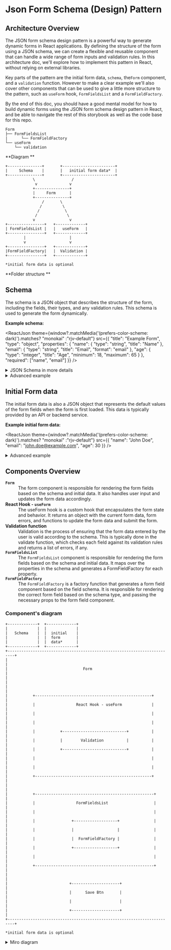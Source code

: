 


<Meta title="Architecture/Overview" component={Form} />

# Json Form Schema (Design) Pattern 

##  Architecture Overview


The JSON form schema design pattern is a powerful way to generate dynamic forms in React applications. By defining the structure of the form using a JSON schema, we can create a flexible and reusable component that can handle a wide range of form inputs and validation rules. In this architecture doc, we'll explore how to implement this pattern in React, without relying on external libraries. 

Key parts of the pattern are the initial form data, `schema`, the`Form` component, and a `validation` function. However to make a clear example we'll also cover other components that can be used to give a little more structure to the pattern, such as `useForm` hook, `FormFieldsList` and a `FormFieldFactory`. 

By the end of this doc, you should have a good mental model for how to build dynamic forms using the JSON form schema design pattern in React, and be able to navigate the rest of this storybook as well as the code base for this repo.

```
Form
├── FormFieldsList
|      └── FormFieldFactory
└── useForm
    └── validation
```

**Diagram **
```
+---------------+       +-----------------------+
|     Schema    |       |   initial form data*  |
+---------------+       +-----------------------+
            \                /
             v              v
            +---------------+
            |     Form      |
            +---------------+
                /       \
               /         \
              /           \
             /             \
            v               v
+----------------+   +-------------+
| FormFieldsList |   |   useForm   |
+----------------+   +-------------+
        |                   |
        v                   v
+----------------+   +-------------+
|FormFieldFactory|   |  Validation |
+----------------+   +-------------+

*initial form data is optional
```

**Folder structure **



## Schema 
The schema is a JSON object that describes the structure of the form, including the fields, their types, and any validation rules. This schema is used to generate the form dynamically.

**Example schema:**


<ReactJson 
theme={window?.matchMedia('(prefers-color-scheme: dark)').matches? "monokai" :"rjv-default"}
src={{
  "title": "Example Form",
  "type": "object",
  "properties": {
    "name": {
      "type": "string",
      "title": "Name"
    },
    "email": {
      "type": "string",
      "title": "Email",
      "format": "email"
    },
    "age": {
      "type": "integer",
      "title": "Age",
      "minimum": 18,
      "maximum": 65
    }
  },
  "required": ["name", "email"]
}} />

<details><summary>JSON Schema in more details</summary>


### `$schema`

The $schema property specifies the version of the JSON Schema specification being used. For example:
```json
{
  "$schema": "http://json-schema.org/draft-07/schema#",
  "type": "object",
  "properties": {
    "name": {
      "type": "string"
    },
    "age": {
      "type": "integer"
    }
  }
}
```

### `type`
The type property specifies the data type of the JSON value. Possible values include "string", "number", "integer", "boolean", "object", and "array". For example:
```
{
  "type": "string"
}
```
### `properties`
The properties property is an object containing the names and values of the properties in the JSON object. For example:
```json
{
  "type": "object",
  "properties": {
    "name": {
      "type": "string"
    },
    "age": {
      "type": "integer"
    }
  }
}
```
### `required`
The required property is an array of the names of the properties that are required. For example:
```json
{
  "type": "object",
  "properties": {
    "name": {
      "type": "string"
    },
    "age": {
      "type": "integer"
    }
  },
  "required": ["name"]
}
```
### `minimum/maximum`
The minimum and maximum properties specify the minimum and maximum allowable values for a number. For example:
```json
{
  "type": "number",
  "minimum": 0,
  "maximum": 100
}
```

### `pattern`
The pattern property specifies a regular expression pattern that a string must match. For example:

```json
{
  "type": "string",
  "pattern": "^[a-zA-Z0-9_-]+$"
}
```

### `enum`
The enum property specifies an array of possible values for a property. For example:
```json
{
  "type": "string",
  "enum": ["red", "green", "blue"]
}
```

</details>

<details><summary>Advanced example</summary>

<ReactJson src={getSchemaExamples("basic")} />

</details>

## Initial Form data

The initial form data is also a JSON object that represents the default values of the form fields when the form is first loaded. This data is typically provided by an API or backend service.

**Example initial form data:**

<ReactJson 
  theme={window?.matchMedia('(prefers-color-scheme: dark)').matches? "monokai" :"rjv-default"} 
  src={{
  "name": "John Doe",
  "email": "john.doe@example.com",
  "age": 30
}} />

<details><summary>Advanced example</summary>

<ReactJson 
  theme={window?.matchMedia('(prefers-color-scheme: dark)').matches? "monokai" :"rjv-default"} 
  src={getFormDataExamples("basic")} 
/>

</details>

## Components Overview 

<dl>
     <dt><strong><code>Form</code></strong></dt>
  <dd>The form component is responsible for rendering the form fields based on the schema and initial data. It also handles user input and updates the form data accordingly.
</dd>
  <dt><strong>React Hook - <code>useForm</code></strong></dt>
  <dd>The useForm hook is a custom hook that encapsulates the form state and behavior. It returns an object with the current form data, form errors, and functions to update the form data and submit the form.
</dd>
  <dt><strong>Validation function</strong></dt>
  <dd>Validation is the process of ensuring that the form data entered by the user is valid according to the schema. This is typically done in the validate function, which checks each field against its validation rules and returns a list of errors, if any.</dd>
  <dt><strong><code>FormFieldsList</code></strong></dt>
  <dd>The <code>FormFieldsList</code> component is responsible for rendering the form fields based on the schema and initial data. It maps over the properties in the schema and generates a FormFieldFactory for each property.</dd>
    <dt><strong><code>FormFieldFactory</code></strong></dt>
  <dd>The <code>FormFieldFactory</code> is a factory function that generates a form field component based on the field schema. It is responsible for rendering the correct form field based on the schema type, and passing the necessary props to the form field component.</dd>
</dl>


### Component's diagram

```
+-------------+  +-------------+                                                                               
|             |  |             |                                                                               
|   Schema    |  |  initial    |                                                                               
|             |  |  form       |                                                                               
|             |  |  data*      |                                                                               
+-------------+  +-------------+                                                                               
+-------------------------------------------------------------------------+                                    
|                                                                         |                                    
|                                 Form                                    |                                    
|                                                                         |                                    
|                                                                         |                                    
|           +---------------------------------------------------+         |                                    
|           |                  React Hook - useForm             |         |                                    
|           |                                                   |         |                                    
|           |                                                   |         |                                    
|           |           +----------------------------+          |         |                                    
|           |           |        Validation          |          |         |                                    
|           |           +----------------------------+          |         |                                    
|           |                                                   |         |                                    
|           |                                                   |         |                                    
|           +---------------------------------------------------+         |                                    
|                                                                         |                                    
|           +----------------------------------------------------+        |                                    
|           |                  FormFieldsList                    |        |                                    
|           |                                                    |        |                                    
|           |                +-------------------+               |        |                                    
|           |                |                   |               |        |                                    
|           |                |  FormFieldFactory |               |        |                                    
|           |                +-------------------+               |        |                                    
|           |                                                    |        |                                    
|           +----------------------------------------------------+        |                                    
|                                                                         |                                    
|                           +---------------------+                       |                                    
|                           |      Save Btn       |                       |                                    
|                           |                     |                       |                                    
|                           +---------------------+                       |                                    
+-------------------------------------------------------------------------+ 

*initial form data is optional
```



<details><summary> Miro diagram </summary>

<iframe width="768" height="432" src="https://miro.com/app/live-embed/uXjVMcewZRQ=/?moveToViewport=-362,-276,830,644&embedId=265167850948" frameborder="0" scrolling="no" allow="fullscreen; clipboard-read; clipboard-write" allowfullscreen></iframe>

</details>
